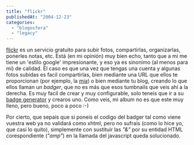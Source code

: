 ```yaml
---
title: "flickr"
publishedAt: "2004-12-23"
categories: 
  - "blogosfera"
  - "legacy"
---
```


[flickr](http://www.flickr.com/) es un servicio gratuito para subir fotos, compartirlas, organizarlas, ponerles notas, etc. Está (en mi opinión) muy bien echo, tanto que a mi me tiene un 'estilo google' impresionante, y eso ya es sinonimo (al menos para mi) de calidad. El caso es que una vez que tengas una cuenta y algunas fotos subidas es facil compartirlas, bien mediante una URL que ellos te proporcionan (por ejemplo, la [mia](http://www.flickr.com/photos/rickshideout/)) o bien mediante tu blog, creando lo que ellos llaman un _badger_, que no es más que esos tumbnails que veis ahí a la derecha. Es muy facil de crear y muy configurable, solo teneis que ir a su [badge generator](http://www.flickr.com/badge.gne) y crearos uno. Como veis, mi album no es que este muy lleno, pero bueno, poco a poco :-)

Por cierto, que sepais que si poneis el codigo del badger tal como viene vuestra web ya no validará como xhtml, pero no sufrais (como lo hice yo, que casi lo quito), simplemente con sustituir las _"&"_ por su entidad HTML corespondiente (_"amp"_) en la llamada del javascript queda solucionado.
